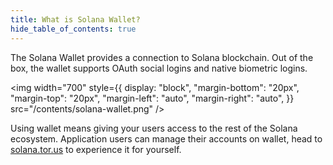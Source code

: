 ```yaml
---
title: What is Solana Wallet?
hide_table_of_contents: true
---
```


The Solana Wallet provides a connection to Solana blockchain. Out of the box, the wallet supports OAuth social logins and native biometric logins.

<img
  width="700"
  style={{
    display: "block",
    "margin-bottom": "20px",
    "margin-top": "20px",
    "margin-left": "auto",
    "margin-right": "auto",
  }}
  src="/contents/solana-wallet.png"
/>

Using wallet means giving your users access to the rest of the Solana ecosystem. Application users can manage their accounts on wallet, head to
[solana.tor.us](https://solana.tor.us) to experience it for yourself.
